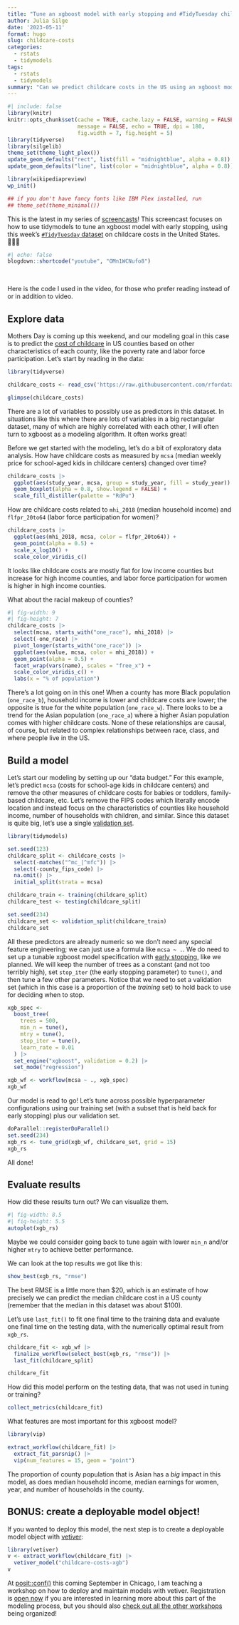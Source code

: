 ```yaml
---
title: "Tune an xgboost model with early stopping and #TidyTuesday childcare costs"
author: Julia Silge
date: '2023-05-11'
format: hugo
slug: childcare-costs
categories:
  - rstats
  - tidymodels
tags:
  - rstats
  - tidymodels
summary: "Can we predict childcare costs in the US using an xgboost model? In this blog post, learn how to use early stopping for hyperparameter tuning."
---
```


```r
#| include: false
library(knitr)
knitr::opts_chunk$set(cache = TRUE, cache.lazy = FALSE, warning = FALSE, 
                      message = FALSE, echo = TRUE, dpi = 180,
                      fig.width = 7, fig.height = 5)
library(tidyverse)
library(silgelib)
theme_set(theme_light_plex())
update_geom_defaults("rect", list(fill = "midnightblue", alpha = 0.8))
update_geom_defaults("line", list(color = "midnightblue", alpha = 0.8))

library(wikipediapreview)
wp_init()

## if you don't have fancy fonts like IBM Plex installed, run
## theme_set(theme_minimal())
```

This is the latest in my series of [screencasts](https://www.youtube.com/juliasilge)! This screencast focuses on how to use tidymodels to tune an xgboost model with early stopping, using this week's [`#TidyTuesday` dataset](https://github.com/rfordatascience/tidytuesday) on childcare costs in the United States. 👩‍👧‍👦

```r
#| echo: false
blogdown::shortcode("youtube", "OMn1WCNufo8")
```

</br>

Here is the code I used in the video, for those who prefer reading instead of or in addition to video.

## Explore data

Mothers Day is coming up this weekend, and our modeling goal in this case is to predict the [cost of childcare](https://github.com/rfordatascience/tidytuesday/blob/master/data/2023/2023-05-09/) in US counties based on other characteristics of each county, like the poverty rate and labor force participation. Let's start by reading in the data:

```r
library(tidyverse)

childcare_costs <- read_csv('https://raw.githubusercontent.com/rfordatascience/tidytuesday/master/data/2023/2023-05-09/childcare_costs.csv')

glimpse(childcare_costs)
```

There are a lot of variables to possibly use as predictors in this dataset. In situations like this where there are lots of variables in a big rectangular dataset, many of which are highly correlated with each other, I will often turn to xgboost as a modeling algorithm. It often works great!

Before we get started with the modeling, let's do a bit of exploratory data analysis. How have childcare costs as measured by `mcsa` (median weekly price for school-aged kids in childcare centers) changed over time?

```r
childcare_costs |> 
  ggplot(aes(study_year, mcsa, group = study_year, fill = study_year)) +
  geom_boxplot(alpha = 0.8, show.legend = FALSE) +
  scale_fill_distiller(palette = "RdPu")
```

How are childcare costs related to `mhi_2018` (median household income) and `flfpr_20to64` (labor force participation for women)?

```r
childcare_costs |> 
  ggplot(aes(mhi_2018, mcsa, color = flfpr_20to64)) +
  geom_point(alpha = 0.5) +
  scale_x_log10() +
  scale_color_viridis_c()
```

It looks like childcare costs are mostly flat for low income counties but increase for high income counties, and labor force participation for women is higher in high income counties.

What about the racial makeup of counties?

```r
#| fig-width: 9
#| fig-height: 7
childcare_costs |>
  select(mcsa, starts_with("one_race"), mhi_2018) |> 
  select(-one_race) |> 
  pivot_longer(starts_with("one_race")) |> 
  ggplot(aes(value, mcsa, color = mhi_2018)) +
  geom_point(alpha = 0.5) +
  facet_wrap(vars(name), scales = "free_x") +
  scale_color_viridis_c() +
  labs(x = "% of population")
```

There's a lot going on in this one! When a county has more Black population (`one_race_b`), household income is lower and childcare costs are lower; the opposite is true for the white population (`one_race_w`). There looks to be a trend for the Asian population (`one_race_a`) where a higher Asian population comes with higher childcare costs. None of these relationships are causal, of course, but related to complex relationships between race, class, and where people live in the US.

## Build a model

Let's start our modeling by setting up our "data budget." For this example, let's predict `mcsa` (costs for school-age kids in childcare centers) and remove the other measures of childcare costs for babies or toddlers, family-based childcare, etc. Let's remove the FIPS codes which literally encode location and instead focus on the characteristics of counties like household income, number of households with children, and similar. Since this dataset is quite big, let's use a single [validation set](https://www.tmwr.org/resampling.html#validation).

```r
library(tidymodels)

set.seed(123)
childcare_split <- childcare_costs |> 
  select(-matches("^mc_|^mfc")) |> 
  select(-county_fips_code) |> 
  na.omit() |> 
  initial_split(strata = mcsa)

childcare_train <- training(childcare_split)
childcare_test <- testing(childcare_split)

set.seed(234)
childcare_set <- validation_split(childcare_train)
childcare_set
```

All these predictors are already numeric so we don't need any special feature engineering; we can just use a formula like `mcsa ~ .`. We do need to set up a tunable xgboost model specification with [early stopping](https://en.wikipedia.org/wiki/Early_stopping), like we planned. We will keep the number of trees as a constant (and not too terribly high), set `stop_iter` (the early stopping parameter) to `tune()`, and then tune a few other parameters. Notice that we need to set a validation set (which in this case is a proportion of the *training* set) to hold back to use for deciding when to stop.

```r
xgb_spec <-
  boost_tree(
    trees = 500,
    min_n = tune(),
    mtry = tune(),
    stop_iter = tune(),
    learn_rate = 0.01
  ) |>
  set_engine("xgboost", validation = 0.2) |>
  set_mode("regression")

xgb_wf <- workflow(mcsa ~ ., xgb_spec)
xgb_wf
```

Our model is read to go! Let's tune across possible hyperparameter configurations using our training set (with a subset that is held back for early stopping) plus our validation set.

```r
doParallel::registerDoParallel()
set.seed(234)
xgb_rs <- tune_grid(xgb_wf, childcare_set, grid = 15)
xgb_rs
```

All done!

## Evaluate results

How did these results turn out? We can visualize them.

```r
#| fig-width: 8.5
#| fig-height: 5.5
autoplot(xgb_rs)
```

Maybe we could consider going back to tune again with lower `min_n` and/or higher `mtry` to achieve better performance.

We can look at the top results we got like this:

```r
show_best(xgb_rs, "rmse")
```

The best RMSE is a little more than \$20, which is an estimate of how precisely we can predict the median childcare cost in a US county (remember that the median in this dataset was about \$100).

Let's use `last_fit()` to fit one final time to the training data and evaluate one final time on the testing data, with the numerically optimal result from `xgb_rs`.

```r
childcare_fit <- xgb_wf |>
  finalize_workflow(select_best(xgb_rs, "rmse")) |>
  last_fit(childcare_split)

childcare_fit
```

How did this model perform on the testing data, that was not used in tuning or training?

```r
collect_metrics(childcare_fit)
```

What features are most important for this xgboost model?

```r
library(vip)

extract_workflow(childcare_fit) |>
  extract_fit_parsnip() |>
  vip(num_features = 15, geom = "point")
```

The proportion of county population that is Asian has a *big* impact in this model, as does median household income, median earnings for women, year, and number of households in the county.

## BONUS: create a deployable model object!

If you wanted to deploy this model, the next step is to create a deployable model object with [vetiver](https://vetiver.rstudio.com/):

```r
library(vetiver)
v <- extract_workflow(childcare_fit) |> 
  vetiver_model("childcare-costs-xgb")
v
```

At [posit::conf()](https://pos.it/conf) this coming September in Chicago, I am teaching a workshop on how to deploy and maintain models with vetiver. Registration is [open now](https://pos.it/conf) if you are interested in learning more about this part of the modeling process, but you should also [check out all the other workshops](https://www.youtube.com/playlist?list=PL9HYL-VRX0oROlETlHRDAt0FzqnfkoG84) being organized!
